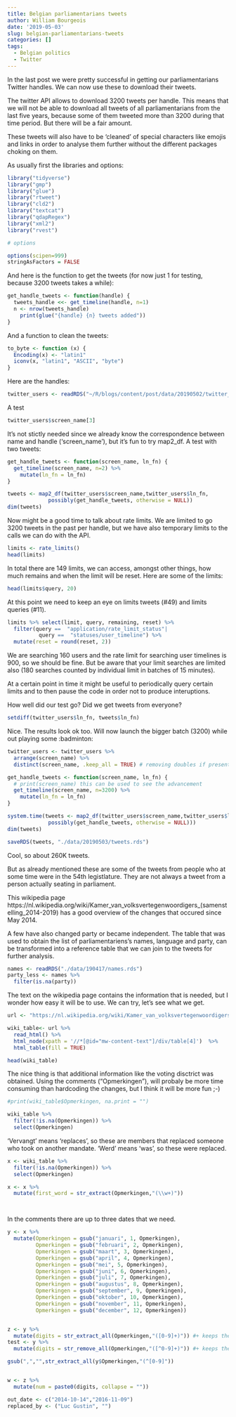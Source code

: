 ```yaml
---
title: Belgian parliamentarians tweets
author: William Bourgeois
date: '2019-05-03'
slug: belgian-parliamentarians-tweets
categories: []
tags:
  - Belgian politics
  - Twitter
---
```


In the last post we were pretty successful in getting our parliamentarians Twitter handles. We can now use these to download their tweets. 

The twitter API allows to download 3200 tweets per handle. This means that we will not be able to download all tweets of all parliamentarians from the last five years, because some of them tweeted more than 3200 during that time period. But there will be a fair amount. 

These tweets will also have to be 'cleaned' of special characters like emojis and links in order to analyse them further without the different packages choking on them. 

As usually first the libraries and options:

```r
library("tidyverse")
library("gmp")
library("glue")
library("rtweet")
library("cld2") 
library("textcat")
library("qdapRegex")
library("xml2")
library("rvest")

# options 

options(scipen=999)
stringAsFactors = FALSE
```
And here is the function to get the tweets (for now just 1 for testing, because 3200 tweets takes a while):

```r
get_handle_tweets <- function(handle) {
  tweets_handle <<- get_timeline(handle, n=1)
  n <- nrow(tweets_handle)
    print(glue("{handle} {n} tweets added"))
}

```

And a function to clean the tweets:

```r
to_byte <- function (x) {
  Encoding(x) <- "latin1"
  iconv(x, "latin1", "ASCII", "byte")
}

```

Here are the handles:

```r

twitter_users <- readRDS("~/R/blogs/content/post/data/20190502/twitter_users.rds")

```
A test

```r
twitter_users$screen_name[3]
```

It's not stictly needed since we already know the correspondence between name and handle ('screen_name'), but it's fun to try map2_df. A test with two tweets:

```r
get_handle_tweets <- function(screen_name, ln_fn) {
  get_timeline(screen_name, n=2) %>% 
    mutate(ln_fn = ln_fn)
}

tweets <- map2_df(twitter_users$screen_name,twitter_users$ln_fn, 
             possibly(get_handle_tweets, otherwise = NULL))
dim(tweets)
```

Now might be a good time to talk about rate limits. We are limited to go 3200 tweets in the past per handle, but we have also temporary limits to the calls we can do with the API. 

```r
limits <- rate_limits()
head(limits)
```

In total there are 149 limits, we can access, amongst other things, how much remains and when the limit will be reset. Here are some of the limits:

```r
head(limits$query, 20)

```

At this point we need to keep an eye on limits tweets (#49) and limits queries (#11).

```r
limits %>% select(limit, query, remaining, reset) %>% 
  filter(query ==  "application/rate_limit_status"|
          query ==  "statuses/user_timeline") %>% 
  mutate(reset = round(reset, 2))

```

We are searching 160 users and the rate limit for searching user timelines is 900, so we should be fine. But be aware that your limit searches are limited also (180 searches counted by individual limit in batches of 15 minutes). 

At a certain point in time it might be useful to periodically query certain limits and to then pause the code in order not to produce interuptions.

How well did our test go? Did we get tweets from everyone?

```r
setdiff(twitter_users$ln_fn, tweets$ln_fn)
```
Nice. The results look ok too. Will now launch the bigger batch (3200) while out playing some :badminton: 


```r
twitter_users <- twitter_users %>% 
  arrange(screen_name) %>% 
  distinct(screen_name, .keep_all = TRUE) # removing doubles if present

get_handle_tweets <- function(screen_name, ln_fn) {
  # print(screen_name) this can be used to see the advancement
  get_timeline(screen_name, n=3200) %>% 
    mutate(ln_fn = ln_fn)
}

system.time(tweets <- map2_df(twitter_users$screen_name,twitter_users$ln_fn, 
             possibly(get_handle_tweets, otherwise = NULL)))
dim(tweets)

```

```r
saveRDS(tweets, "./data/20190503/tweets.rds")
```

Cool, so about 260K tweets. 

But as already mentioned these are some of the tweets from people who at some time were in the 54th legistlature. They are not always a tweet from a person actually seating in parliament.

This wikipedia page https://nl.wikipedia.org/wiki/Kamer_van_volksvertegenwoordigers_(samenstelling_2014-2019) has a good overview of the changes that occured since May 2014.  



A few have also changed party or became independent. The table that was used to obtain the list of parliamentariens's names, language and party, can be transformed into a reference table that we can join to the tweets for further analysis. 

```r
names <- readRDS("./data/190417/names.rds")
party_less <- names %>% 
  filter(is.na(party))
```

The text on the wikipedia page contains the information that is needed, but I wonder how easy it will be to use. We can try, let's see what we get.

```r
url <- "https://nl.wikipedia.org/wiki/Kamer_van_volksvertegenwoordigers_(samenstelling_2014-2019)" 

wiki_table<- url %>% 
  read_html() %>%
  html_node(xpath = '//*[@id="mw-content-text"]/div/table[4]')  %>%
  html_table(fill = TRUE)

head(wiki_table)

```

The nice thing is that additional information like the voting disctrict was obtained. Using the comments ("Opmerkingen"), will probaly be more time consuming than hardcoding the changes, but I think it will be more fun ;-)

```r
#print(wiki_table$Opmerkingen, na.print = "")

wiki_table %>% 
  filter(!is.na(Opmerkingen)) %>% 
  select(Opmerkingen)

```


'Vervangt' means 'replaces', so these are members that replaced someone who took on another mandate. 'Werd' means 'was', so these were replaced.

```r
x <- wiki_table %>% 
  filter(!is.na(Opmerkingen)) %>% 
  select(Opmerkingen) 

x <- x %>% 
  mutate(first_word = str_extract(Opmerkingen,"(\\w+)"))




```

In the comments there are up to three dates that we need.

```r

y <- x %>% 
  mutate(Opmerkingen = gsub("januari", 1, Opmerkingen),
         Opmerkingen = gsub("februari", 2, Opmerkingen),
         Opmerkingen = gsub("maart", 3, Opmerkingen),
         Opmerkingen = gsub("april", 4, Opmerkingen),
         Opmerkingen = gsub("mei", 5, Opmerkingen),
         Opmerkingen = gsub("juni", 6, Opmerkingen),
         Opmerkingen = gsub("juli", 7, Opmerkingen),
         Opmerkingen = gsub("augustus", 8, Opmerkingen),
         Opmerkingen = gsub("september", 9, Opmerkingen),
         Opmerkingen = gsub("oktober", 10, Opmerkingen),
         Opmerkingen = gsub("november", 11, Opmerkingen),
         Opmerkingen = gsub("december", 12, Opmerkingen))


z <- y %>% 
  mutate(digits = str_extract_all(Opmerkingen,"([0-9]+)")) #+ keeps them together
test <- y %>% 
  mutate(digits = str_remove_all(Opmerkingen,"([^0-9]+)")) #+ keeps them together

gsub(",","",str_extract_all(y$Opmerkingen,"(^[0-9]"))


w <- z %>% 
  mutate(num = paste0(digits, collapse = ""))

```



```r
out_date <- c("2014-10-14","2016-11-09")
replaced_by <- ("Luc Gustin", "")
```

